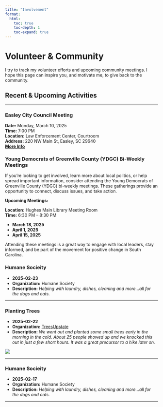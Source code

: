 ```yaml
---
title: "Involvement"
format:
  html:
    toc: true
    toc-depth: 1
    toc-expand: true
---
```


# Volunteer & Community

I try to track my volunteer efforts and upcoming community meetings. I hope this page can inspire you, and motivate me, to give back to the community.

## Recent & Upcoming Activities

------------------------------------------------------------------------

### Easley City Council Meeting

**Date:** Monday, March 10, 2025  
**Time:** 7:00 PM  
**Location:** Law Enforcement Center, Courtroom  
**Address:** 220 NW Main St, Easley, SC 29640  
[**More Info**](https://www.cityofeasley.com/muni-events/regular-council-meeting-2ae3c)

### Young Democrats of Greenville County (YDGC) Bi-Weekly Meetings

If you're looking to get involved, learn more about local politics, or help spread important information, consider attending the Young Democrats of Greenville County (YDGC) bi-weekly meetings. These gatherings provide an opportunity to connect, discuss issues, and take action.

**Upcoming Meetings:**

**Location:** Hughes Main Library Meeting Room  
**Time:** 6:30 PM – 8:30 PM  

- **March 18, 2025**  
- **April 1, 2025**  
- **April 15, 2025**  

Attending these meetings is a great way to engage with local leaders, stay informed, and be part of the movement for positive change in South Carolina.

### Humane Socieity

-   **2025-02-23**
-   **Organization:** Humane Society
-   **Description:** *Helping with laundry, dishes, cleaning and more...all for the dogs and cats.*

------------------------------------------------------------------------

### Planting Trees

-   **2025-02-22**
-   **Organization:** [TreesUpstate](https://treesupstate.org/)
-   **Description:** *We went out and planted some small trees early in the morning in the cold. About 25 people showed up and we knocked this out in just a few short hours. It was a great precursor to a hike later on.*

![](images/MarkTreeUpstate01.webp)

------------------------------------------------------------------------

### Humane Socieity

-   **2025-02-17**
-   **Organization:** Humane Society
-   **Description:** *Helping with laundry, dishes, cleaning and more...all for the dogs and cats.*

------------------------------------------------------------------------

